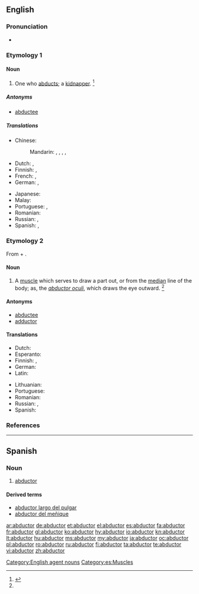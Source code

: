 ==English==

===Pronunciation===
* {{a|US}} {{IPA|/æbˈdʌk.tɚ/|/æbˈdʌk.tə/|/æbˈdʌk.tɔɹ/}}

===Etymology 1===
{{suffix|abduct|or}}

====Noun====
{{en-noun}}

# One who [[abduct|abducts]]; a [[kidnapper]]. {{defdate|mid 19th century}}<ref name="SOED">{{reference-book | last =| first = | authorlink =  | coauthors =  | editor =Brown, Lesley  | others =  | title = The Shorter Oxford English Dictionary | origdate =  | origyear = 1933| origmonth =  | url =  | format =  | accessdate =  | accessyear =  | accessmonth =  | edition = 5th | date =  | year =2003| month =  | publisher =Oxford University Press  | location =Oxford, UK | language =  | id =  | doi = | isbn =978-0-19-860575-7 | lccn = | ol = | pages =3| chapter =  | chapterurl =  | quote =}}</ref>

=====Antonyms=====
* [[abductee]]

=====Translations=====
{{trans-top|kidnapper}}
* Chinese:
*: Mandarin: {{t|cmn|誘拐者|sc=Hani}}, {{t|cmn|诱拐者|tr=yòuguǎizhě|sc=Hani}}, {{t|cmn|綁架者|sc=Hani}}, {{t|cmn|绑架者|tr=bǎngjiàzhě|sc=Hani}}, {{t|cmn|劫持者|tr=jiéchízhě|sc=Hani}}
* Dutch: {{t-|nl|ontvoerder|m}}, {{t+|nl|kidnapper|m}}
* Finnish: {{t-|fi|ihmisryöstäjä}}, {{t+|fi|kidnappaaja}}
* French: {{t+|fr|abducteur|m}}, {{t-|fr|abducteuse|f}}
* German: {{t-|de|Entführer|m}}, {{t-|de|Entführerin|f}}
{{trans-mid}}
* Japanese: {{t-|ja|誘拐犯|tr=ゆうかいはん, yūkaihan|sc=Jpan}}
* Malay: {{t-|ms|penculik}}
* Portuguese: {{t-|pt|raptor|m}}, {{t-|pt|sequestrador|m}}
* Romanian: {{t-|ro|răpitor|m}}
* Russian: {{t+|ru|похититель|m|tr=poxitítelʹ}}, {{t+|ru|похитительница|f|tr=poxitítelʹnica|sc=Cyrl}}
* Spanish: {{t-|es|raptor|m}}, {{t+|es|secuestrador|m}}
{{trans-bottom}}

===Etymology 2===
From {{etyl|NL.|en}} {{term|abductus|lang=la}} + {{term|-or|lang=la}}.

====Noun====
{{en-noun|abductors|pl2=abductores}}

# {{context|anatomy|lang=en}} A [[muscle]] which serves to draw a part out, or from the [[median]] line of the body; as, the ''[[abductor oculi]]'', which draws the eye outward. {{defdate|early 17th century}}<ref name="SOED" />

====Antonyms====
* [[abductee]]
* [[adductor]]

====Translations====
{{trans-top|muscle}}
* Dutch: {{t-|nl|abductor|m}}
* Esperanto: {{t-|eo|abduktoro}}
* Finnish: {{t-|fi|loitontajalihas}}, {{t+|fi|abduktori}}
* German: {{t+|de|Abduktor|m}}
* Latin: {{t-|la|musculus abductor|m}}
{{trans-mid}}
* Lithuanian: {{t-|lt|atitraukiamasis raumuo|m}}
* Portuguese: {{t-|pt|abdutor|m}}
* Romanian: {{t-|ro|mușchi abductor}}
* Russian: {{t+|ru|абдуктор|m|tr=abdúktor}}, {{t-|ru|отводящая мышца|f|tr=otvodjáščaja mýšca}}
* Spanish: {{t+|es|abductor|m}}
{{trans-bottom}}

===References===
<references/>

[[Category:English agent nouns]]

----

==Spanish==

===Noun===
{{es-noun|m|es}}

# {{context|anatomy|lang=es}} [[#English|abductor]]

====Derived terms====
* [[abductor largo del pulgar]]
* [[abductor del meñique]]

[[Category:es:Muscles]]

[[ar:abductor]]
[[de:abductor]]
[[et:abductor]]
[[el:abductor]]
[[es:abductor]]
[[fa:abductor]]
[[fr:abductor]]
[[gl:abductor]]
[[ko:abductor]]
[[hy:abductor]]
[[io:abductor]]
[[kn:abductor]]
[[lt:abductor]]
[[hu:abductor]]
[[ms:abductor]]
[[my:abductor]]
[[ja:abductor]]
[[oc:abductor]]
[[pl:abductor]]
[[ro:abductor]]
[[ru:abductor]]
[[fi:abductor]]
[[ta:abductor]]
[[te:abductor]]
[[vi:abductor]]
[[zh:abductor]]